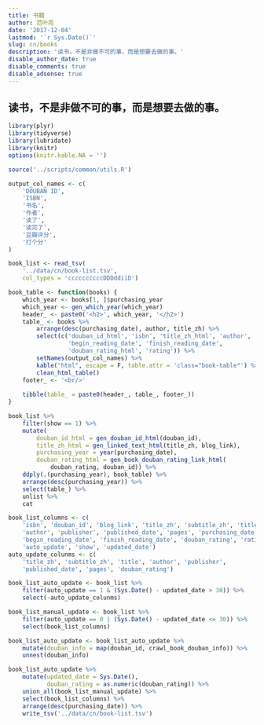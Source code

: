 ```yaml
---
title: 书籍
author: 范叶亮
date: '2017-12-04'
lastmod: '`r Sys.Date()`'
slug: cn/books
description: '读书，不是非做不可的事，而是想要去做的事。'
disable_author_date: true
disable_comments: true
disable_adsense: true
---
```


## 读书，不是非做不可的事，而是想要去做的事。

```r
library(plyr)
library(tidyverse)
library(lubridate)
library(knitr)
options(knitr.kable.NA = '')

source('../scripts/common/utils.R')
```

```r
output_col_names <- c(
    'DOUBAN ID',
    'ISBN',
    '书名',
    '作者',
    '读了',
    '读完了',
    '豆瓣评分',
    '打个分'
)

book_list <- read_tsv(
    '../data/cn/book-list.tsv',
    col_types = 'ccccccccccDDDddiiD')

book_table <- function(books) {
    which_year <- books[1, ]$purchasing_year
    which_year <- gen_which_year(which_year)
    header_ <- paste0('<h2>', which_year, '</h2>')
    table_ <- books %>%
        arrange(desc(purchasing_date), author, title_zh) %>%
        select(c('douban_id_html', 'isbn', 'title_zh_html', 'author',
                 'begin_reading_date', 'finish_reading_date',
                 'douban_rating_html', 'rating')) %>%
        setNames(output_col_names) %>%
        kable("html", escape = F, table.attr = 'class="book-table"') %>%
        clean_html_table()
    footer_ <- '<br/>'
    
    tibble(table_ = paste0(header_, table_, footer_))
}

book_list %>%
    filter(show == 1) %>%
    mutate(
        douban_id_html = gen_douban_id_html(douban_id),
        title_zh_html = gen_linked_text_html(title_zh, blog_link),
        purchasing_year = year(purchasing_date),
        douban_rating_html = gen_book_douban_rating_link_html(
            douban_rating, douban_id)) %>%
    ddply(.(purchasing_year), book_table) %>%
    arrange(desc(purchasing_year)) %>%
    select(table_) %>%
    unlist %>%
    cat
```

```r
book_list_columns <- c(
    'isbn', 'douban_id', 'blog_link', 'title_zh', 'subtitle_zh', 'title',
    'author', 'publisher', 'published_date', 'pages', 'purchasing_date',
    'begin_reading_date', 'finish_reading_date', 'douban_rating', 'rating',
    'auto_update', 'show', 'updated_date')
auto_update_colunms <- c(
    'title_zh', 'subtitle_zh', 'title', 'author', 'publisher',
    'published_date', 'pages', 'douban_rating')

book_list_auto_update <- book_list %>%
    filter(auto_update == 1 & (Sys.Date() - updated_date > 30)) %>%
    select(-auto_update_colunms)

book_list_manual_update <- book_list %>%
    filter(auto_update == 0 | (Sys.Date() - updated_date <= 30)) %>%
    select(book_list_columns)

book_list_auto_update <- book_list_auto_update %>%
    mutate(douban_info = map(douban_id, crawl_book_douban_info)) %>%
    unnest(douban_info)

book_list_auto_update %>%
    mutate(updated_date = Sys.Date(),
           douban_rating = as.numeric(douban_rating)) %>%
    union_all(book_list_manual_update) %>%
    select(book_list_columns) %>%
    arrange(desc(purchasing_date)) %>%
    write_tsv('../data/cn/book-list.tsv')
```
